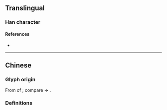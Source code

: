 {{also|东|車}}
{{character info}}
{{character info|⻋}}
==Translingual==
{{stroke order|type=animate}}

===Han character===
{{Han char|rn=159|rad=車|as=00|sn=4|four=40500|canj=KQ|ids=⿻⿻一𠃋十}}

====References====
* {{Han ref|kx=1250.241|hdz=53511.020|uh=8F66|ud=36710}}

----

==Chinese==

===Glyph origin===
From {{w|cursive script (East Asia)|cursive script}} of {{l|zh|車}}; compare {{l|zh|東}} → {{l|zh|东}}.

===Definitions===
{{zh-see|車}}